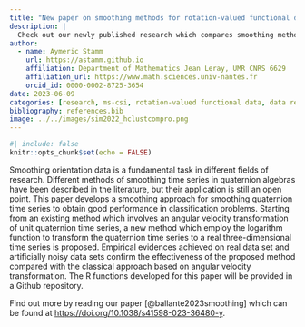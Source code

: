 ```yaml
---
title: "New paper on smoothing methods for rotation-valued functional data"
description: |
  Check out our newly published research which compares smoothing methods for functional representation of rotation-valued time series when the scope is to perform classification tasks.
author:
  - name: Aymeric Stamm
    url: https://astamm.github.io
    affiliation: Department of Mathematics Jean Leray, UMR CNRS 6629
    affiliation_url: https://www.math.sciences.univ-nantes.fr
    orcid_id: 0000-0002-8725-3654
date: 2023-06-09
categories: [research, ms-csi, rotation-valued functional data, data representation]
bibliography: references.bib
image: ../../images/sim2022_hclustcompro.png
---
```


```r
#| include: false
knitr::opts_chunk$set(echo = FALSE)
```

Smoothing orientation data is a fundamental task in different fields of
research. Different methods of smoothing time series in quaternion algebras have
been described in the literature, but their application is still an open point.
This paper develops a smoothing approach for smoothing quaternion time series to
obtain good performance in classification problems. Starting from an existing
method which involves an angular velocity transformation of unit quaternion time
series, a new method which employ the logarithm function to transform the
quaternion time series to a real three-dimensional time series is proposed.
Empirical evidences achieved on real data set and artificially noisy data sets
confirm the effectiveness of the proposed method compared with the classical
approach based on angular velocity transformation. The R functions developed for
this paper will be provided in a Github repository.

Find out more by reading our paper [@ballante2023smoothing] which can be found at
<https://doi.org/10.1038/s41598-023-36480-y>.
